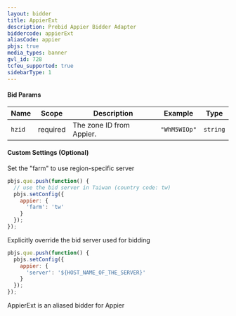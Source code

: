 ```yaml
---
layout: bidder
title: AppierExt
description: Prebid Appier Bidder Adapter
biddercode: appierExt
aliasCode: appier
pbjs: true
media_types: banner
gvl_id: 728
tcfeu_supported: true
sidebarType: 1
---
```


#### Bid Params


| Name      | Scope    | Description               | Example    | Type     |
|-----------|----------|---------------------------|------------|----------|
| `hzid`    | required | The zone ID from Appier.  | `"WhM5WIOp"` | `string` |

#### Custom Settings (Optional)

Set the "farm" to use region-specific server

```javascript
pbjs.que.push(function() {
  // use the bid server in Taiwan (country code: tw)
  pbjs.setConfig({
    appier: {
      'farm': 'tw'
    }
  });
});
```

Explicitly override the bid server used for bidding

```javascript
pbjs.que.push(function() {
  pbjs.setConfig({
    appier: {
      'server': '${HOST_NAME_OF_THE_SERVER}'
    }
  });
});
```

AppierExt is an aliased bidder for Appier
